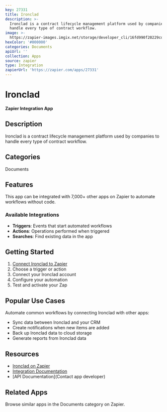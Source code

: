 ```yaml
---
key: 27331
title: Ironclad
description: >-
  Ironclad is a contract lifecycle management platform used by companies to
  handle every type of contract workflow.
image: >-
  https://zapier-images.imgix.net/storage/developer_cli/16fd990f20229cd8267edec567c993d5.png?auto=format%2Ccompress&ixlib=python-3.0.0&q=50
hexColor: '#000000'
categories: Documents
apiUrl: ''
collection: Apps
source: zapier
type: Integration
zapierUrl: 'https://zapier.com/apps/27331'
---
```

# Ironclad

**Zapier Integration App**

## Description

Ironclad is a contract lifecycle management platform used by companies to handle every type of contract workflow.

## Categories

Documents

## Features

This app can be integrated with 7,000+ other apps on Zapier to automate workflows without code.

### Available Integrations

- **Triggers**: Events that start automated workflows
- **Actions**: Operations performed when triggered
- **Searches**: Find existing data in the app

## Getting Started

1. [Connect Ironclad to Zapier](https://zapier.com/apps/27331)
2. Choose a trigger or action
3. Connect your Ironclad account
4. Configure your automation
5. Test and activate your Zap

## Popular Use Cases

Automate common workflows by connecting Ironclad with other apps:

- Sync data between Ironclad and your CRM
- Create notifications when new items are added
- Back up Ironclad data to cloud storage
- Generate reports from Ironclad data

## Resources

- [Ironclad on Zapier](https://zapier.com/apps/27331)
- [Integration Documentation](https://zapier.com/apps/27331/integrations)
- [API Documentation](Contact app developer)

## Related Apps

Browse similar apps in the Documents category on Zapier.
